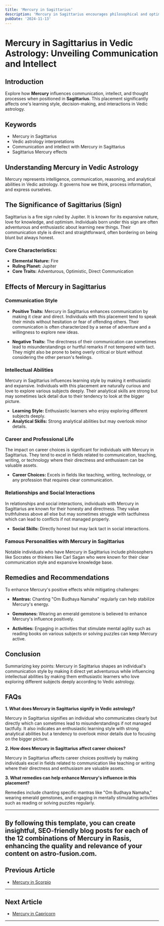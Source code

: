 ```yaml
---
title: 'Mercury in Sagittarius'
description: 'Mercury in Sagittarius encourages philosophical and optimistic thinking. Individuals are open-minded, enjoy exploring ideas, and may have interests in travel, culture, and higher learning , in Vedic Astrology.'
pubDate: '2024-11-13'
---
```


# Mercury in Sagittarius in Vedic Astrology: Unveiling Communication and Intellect

## Introduction

Explore how **Mercury** influences communication, intellect, and thought processes when positioned in **Sagittarius**. This placement significantly affects one's learning style, decision-making, and interactions in Vedic astrology.

## Keywords

- Mercury in Sagittarius
- Vedic astrology interpretations
- Communication and intellect with Mercury in Sagittarius
- Sagittarius Mercury effects

## Understanding Mercury in Vedic Astrology

Mercury represents intelligence, communication, reasoning, and analytical abilities in Vedic astrology. It governs how we think, process information, and express ourselves.

## The Significance of Sagittarius (Sign)

Sagittarius is a fire sign ruled by Jupiter. It is known for its expansive nature, love for knowledge, and optimism. Individuals born under this sign are often adventurous and enthusiastic about learning new things. Their communication style is direct and straightforward, often bordering on being blunt but always honest.

### Core Characteristics:
- **Elemental Nature:** Fire
- **Ruling Planet:** Jupiter
- **Core Traits:** Adventurous, Optimistic, Direct Communication

## Effects of Mercury in Sagittarius

### Communication Style

- **Positive Traits:** Mercury in Sagittarius enhances communication by making it clear and direct. Individuals with this placement tend to speak their minds without hesitation or fear of offending others. Their communication is often characterized by a sense of adventure and a willingness to explore new ideas.
  
- **Negative Traits:** The directness of their communication can sometimes lead to misunderstandings or hurtful remarks if not tempered with tact. They might also be prone to being overly critical or blunt without considering the other person's feelings.

### Intellectual Abilities

Mercury in Sagittarius influences learning style by making it enthusiastic and expansive. Individuals with this placement are naturally curious and love to explore various subjects deeply. Their analytical skills are strong but may sometimes lack detail due to their tendency to look at the bigger picture.

- **Learning Style:** Enthusiastic learners who enjoy exploring different subjects deeply.
- **Analytical Skills:** Strong analytical abilities but may overlook minor details.

### Career and Professional Life

The impact on career choices is significant for individuals with Mercury in Sagittarius. They tend to excel in fields related to communication, teaching, writing, or technology where their directness and enthusiasm can be valuable assets.

- **Career Choices:** Excels in fields like teaching, writing, technology, or any profession that requires clear communication.
  
### Relationships and Social Interactions

In relationships and social interactions, individuals with Mercury in Sagittarius are known for their honesty and directness. They value truthfulness above all else but may sometimes struggle with tactfulness which can lead to conflicts if not managed properly.

- **Social Skills:** Directly honest but may lack tact in social interactions.
  
### Famous Personalities with Mercury in Sagittarius

Notable individuals who have Mercury in Sagittarius include philosophers like Socrates or thinkers like Carl Sagan who were known for their clear communication style and expansive knowledge base.

## Remedies and Recommendations

To enhance Mercury's positive effects while mitigating challenges:

- **Mantras:** Chanting "Om Budhaya Namaha" regularly can help stabilize Mercury's energy.
  
- **Gemstones:** Wearing an emerald gemstone is believed to enhance Mercury's influence positively.
  
- **Activities:** Engaging in activities that stimulate mental agility such as reading books on various subjects or solving puzzles can keep Mercury active.

## Conclusion

Summarizing key points: Mercury in Sagittarius shapes an individual's communication style by making it direct yet adventurous while influencing intellectual abilities by making them enthusiastic learners who love exploring different subjects deeply according to Vedic astrology.

## FAQs

**1. What does Mercury in Sagittarius signify in Vedic astrology?**

Mercury in Sagittarius signifies an individual who communicates clearly but directly which can sometimes lead to misunderstandings if not managed tactfully. It also indicates an enthusiastic learning style with strong analytical abilities but a tendency to overlook minor details due to focusing on the bigger picture.

**2. How does Mercury in Sagittarius affect career choices?**

Mercury in Sagittarius affects career choices positively by making individuals excel in fields related to communication like teaching or writing where their directness and enthusiasm are valuable assets.

**3. What remedies can help enhance Mercury's influence in this placement?**

Remedies include chanting specific mantras like "Om Budhaya Namaha," wearing emerald gemstones, and engaging in mentally stimulating activities such as reading or solving puzzles regularly.

---

By following this template, you can create insightful, SEO-friendly blog posts for each of the 12 combinations of Mercury in Rasis, enhancing the quality and relevance of your content on astro-fusion.com.
---

## Previous Article
- [Mercury in Scorpio](/blogs-md/0804_Mercury_in_Rashi/080408_Mercury_in_Scorpio.mdx)

---

## Next Article
- [Mercury in Capricorn](/blogs-md/0804_Mercury_in_Rashi/080410_Mercury_in_Capricorn.mdx)

---
